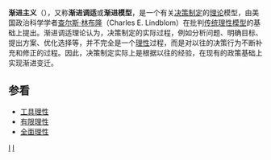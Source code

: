 {{unreferenced|time=2011-04-09T10:15:07+00:00}}
'''渐进主义'''（{{lang-en|'''Incrementalism'''}}），又称'''渐进调适'''或'''渐进模型'''，是一个有关[[决策|决策制定]]的[[理论|理论]]模型，由美国政治科学学者[[查尔斯·林布隆|查尔斯·林布隆]]（Charles E. Lindblom）在批判[[传统理性模型|传统理性模型]]的基础上提出。渐进调适理论认为，决策制定的实际过程，例如分析问题、明确目标、提出方案、优化选择等，并不完全是一个[[理性|理性]]过程，而是对以往的决策行为不断补充和修正的过程。因此，决策制定实际上是根据以往的经验，在现有的政策基础上实现渐进变迁。

== 参看 ==
*[[工具理性|工具理性]]
*[[有限理性|有限理性]]
*[[全面理性|全面理性]]

[[Category:政治學理論|I]]
[[Category:决策论|I]]